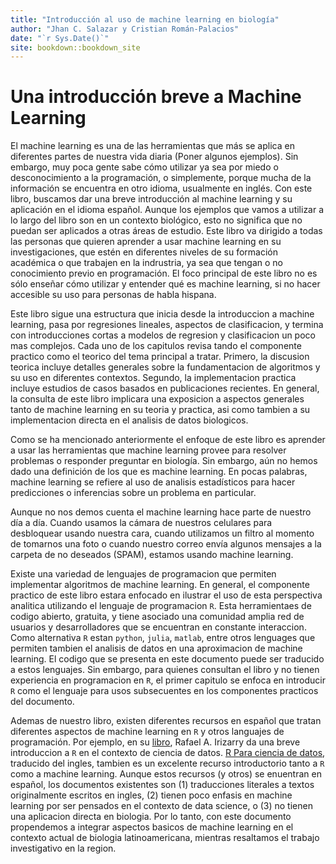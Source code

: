 ```yaml
--- 
title: "Introducción al uso de machine learning en biología"
author: "Jhan C. Salazar y Cristian Román-Palacios"
date: "`r Sys.Date()`"
site: bookdown::bookdown_site
---
```


# Una introducción breve a Machine Learning

El machine learning es una de las herramientas que más se aplica en diferentes partes de nuestra vida diaria (Poner algunos ejemplos). Sin embargo, muy poca gente sabe cómo utilizar ya sea por miedo o desconocimiento a la programación, o simplemente, porque mucha de la información se encuentra en otro idioma, usualmente en inglés. Con este libro, buscamos dar una breve introducción al machine learning y su aplicación en el idioma español. Aunque los ejemplos que vamos a utilizar a lo largo del libro son en un contexto biológico, esto no significa que no puedan ser aplicados a otras áreas de estudio. Este libro va dirigido a todas las personas que quieren aprender a usar machine learning en su investigaciones, que estén en diferentes niveles de su formación académica o que trabajen en la indrustria, ya sea que tengan o no conocimiento previo en programación. El foco principal de este libro no es sólo enseñar cómo utilizar y entender qué es machine learning, si no hacer accesible su uso para personas de habla hispana.

Este libro sigue una estructura que inicia desde la introduccion a machine learning, pasa por regresiones lineales, aspectos de clasificacion, y termina con introducciones cortas a modelos de regresion y clasificacion un poco mas complejos. Cada uno de los capitulos revisa tando el componente practico como el teorico del tema principal a tratar. Primero, la discusion teorica incluye detalles generales sobre la fundamentacion de algoritmos y su uso en diferentes contextos. Segundo, la implementacion practica incluye estudios de casos basados en publicaciones recientes. En general, la consulta de este libro implicara una exposicion a aspectos generales tanto de machine learning en su teoria y practica, asi como tambien a su implementacion directa en el analisis de datos biologicos.

Como se ha mencionado anteriormente el enfoque de este libro es aprender a usar las herramientas que machine learning provee para resolver problemas o responder preguntar en biología. Sin embargo, aún no hemos dado una definición de los que es machine learning. En pocas palabras, machine learning se refiere al uso de analisis estadísticos para hacer predicciones o inferencias sobre un problema en particular. 

Aunque no nos demos cuenta el machine learning hace parte de nuestro día a día. Cuando usamos la cámara de nuestros celulares para desbloquear usando nuestra cara, cuando utilizamos un filtro al momento de tomarnos una foto o cuando nuestro correo envía algunos mensajes a la carpeta de no deseados (SPAM), estamos usando machine learning. 

Existe una variedad de lenguajes de programacion que permiten implementar algoritmos de machine learning. En general, el componente practico de este libro estara enfocado en ilustrar el uso de esta perspectiva analitica utilizando el lenguaje de programacion `R`. Esta herramientaes de codigo abierto, gratuita, y tiene asociado una comunidad amplia red de usuarios y desarrolladores que se encuentran en constante interaccion. Como alternativa `R` estan `python`, `julia`, `matlab`, entre otros lenguages que permiten tambien el analisis de datos en una aproximacion de machine learning. El codigo que se presenta en este documento puede ser traducido a estos lenguajes. Sin embargo, para quienes consultan el libro y no tienen experiencia en programacion en `R`, el primer capitulo se enfoca en introducir `R` como el lenguaje para usos subsecuentes en los componentes practicos del documento.

Ademas de nuestro libro, existen diferentes recursos en español que tratan diferentes aspectos de machine learning en `R` y otros languajes de programación. Por ejemplo, en su [libro](http://rafalab.dfci.harvard.edu/dslibro/), Rafael A. Irizarry da una breve introduccion a `R` en el contexto de ciencia de datos. [R Para ciencia de datos](http://es.r4ds.hadley.nz/), traducido del ingles, tambien es un excelente recurso introductorio tanto a `R` como a machine learning. Aunque estos recursos (y otros) se enuentran en español, los documentos existentes son (1) traducciones literales a textos originalmente escritos en ingles, (2) tienen poco enfasis en machine learning por ser pensados en el contexto de data science, o (3) no tienen una aplicacion directa en biologia. Por lo tanto, con este documento propendemos a integrar aspectos basicos de machine learning en el contexto actual de biologia latinoamericana, mientras resaltamos el trabajo investigativo en la region.